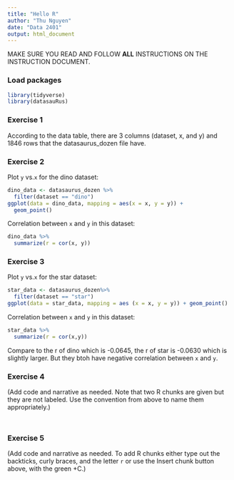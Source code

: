 ```yaml
---
title: "Hello R"
author: "Thu Nguyen"
date: "Data 2401"
output: html_document
---
```


MAKE SURE YOU READ AND FOLLOW **ALL** INSTRUCTIONS ON THE INSTRUCTION DOCUMENT. 

### Load packages

```r
library(tidyverse) 
library(datasauRus)
```


### Exercise 1

According to the data table, there are 3 columns (dataset, x, and y) and 1846 rows that the datasaurus_dozen file have.


### Exercise 2

Plot `y` vs.`x` for the dino dataset:

```r
dino_data <- datasaurus_dozen %>%
  filter(dataset == "dino")
ggplot(data = dino_data, mapping = aes(x = x, y = y)) +
  geom_point()
```

Correlation between `x` and `y` in this dataset:

```r
dino_data %>%
  summarize(r = cor(x, y))
```

### Exercise 3

Plot `y` vs.`x` for the star dataset:

```r
star_data <- datasaurus_dozen%>%
  filter(dataset == "star")
ggplot(data = star_data, mapping = aes (x = x, y = y)) + geom_point()
```

Correlation between `x` and `y` in this dataset:
 
```r
star_data %>%
  summarize(r = cor(x,y))
```

Compare to the r of dino which is -0.0645, the r of star is -0.0630 which is slightly larger. But they btoh have negative correlation between `x` and `y`.

### Exercise 4

(Add code and narrative as needed. Note that two R chunks are given but they are not labeled. Use the convention from above to name them appropriately.)

```r


```

```r


```

### Exercise 5

(Add code and narrative as needed. To add R chunks either type out the backticks, curly braces, and the letter `r` or use the Insert chunk button above, with the green +C.)
